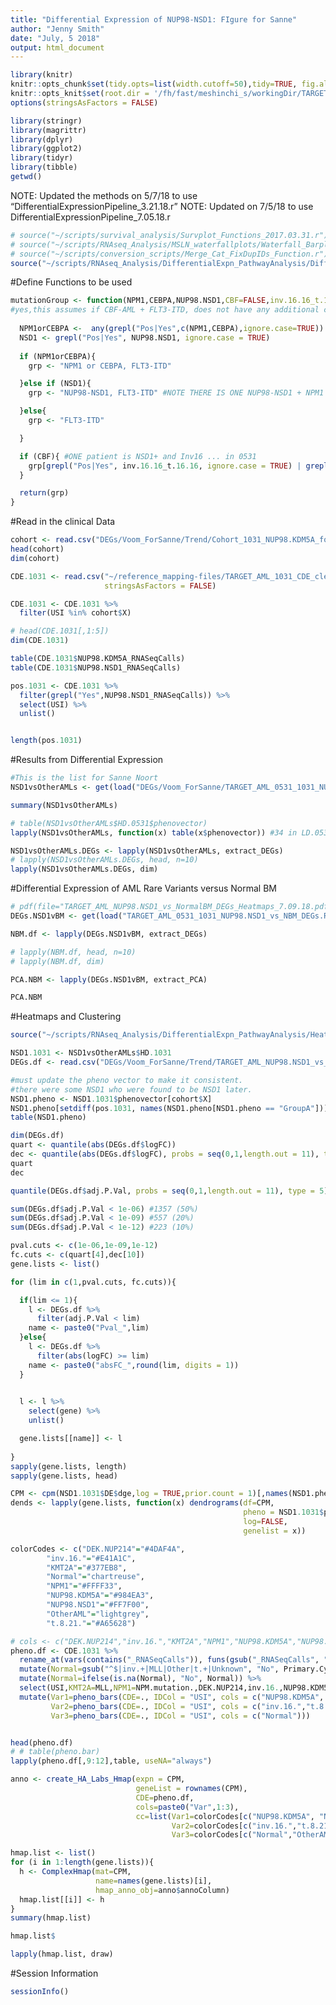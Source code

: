 ```yaml
---
title: "Differential Expression of NUP98-NSD1: FIgure for Sanne"
author: "Jenny Smith"
date: "July, 5 2018"
output: html_document
---
```




```r
library(knitr)
knitr::opts_chunk$set(tidy.opts=list(width.cutoff=50),tidy=TRUE, fig.align='center', fig.height = 10, fig.width = 10)
knitr::opts_knit$set(root.dir = '/fh/fast/meshinchi_s/workingDir/TARGET/AML_TARGET/RNA/mRNAseq/analysis/2017.10.25_1031_NUP98-NSD1/')
options(stringsAsFactors = FALSE)
```


```r
library(stringr)
library(magrittr)
library(dplyr)
library(ggplot2)
library(tidyr)
library(tibble)
getwd()
```

NOTE: Updated the methods on 5/7/18  to use "DifferentialExpressionPipeline_3.21.18.r"
NOTE: Updated on 7/5/18 to use DifferentialExpressionPipeline_7.05.18.r

```r
# source("~/scripts/survival_analysis/Survplot_Functions_2017.03.31.r")
# source("~/scripts/RNAseq_Analysis/MSLN_waterfallplots/Waterfall_Barplot_Function_2017.05.22.r")
# source("~/scripts/conversion_scripts/Merge_Cat_FixDupIDs_Function.r")
source("~/scripts/RNAseq_Analysis/DifferentialExpn_PathwayAnalysis/DifferentialExpressionPipeline_7.05.18.r")
```



#Define Functions to be used

```r
mutationGroup <- function(NPM1,CEBPA,NUP98.NSD1,CBF=FALSE,inv.16.16_t.16.16=NULL,t.8.21=NULL){
#yes,this assumes if CBF-AML + FLT3-ITD, does not have any additional co-occuring mutations. 
  
  NPM1orCEBPA <-  any(grepl("Pos|Yes",c(NPM1,CEBPA),ignore.case=TRUE))
  NSD1 <- grepl("Pos|Yes", NUP98.NSD1, ignore.case = TRUE)
  
  if (NPM1orCEBPA){
    grp <- "NPM1 or CEBPA, FLT3-ITD"

  }else if (NSD1){
    grp <- "NUP98-NSD1, FLT3-ITD" #NOTE THERE IS ONE NUP98-NSD1 + NPM1 + FLT3-ITD patient.... in0531

  }else{
    grp <- "FLT3-ITD"

  }

  if (CBF){ #ONE patient is NSD1+ and Inv16 ... in 0531
    grp[grepl("Pos|Yes", inv.16.16_t.16.16, ignore.case = TRUE) | grepl("Pos|Yes",t.8.21, ignore.case = TRUE)] <- "CBF, FLT3-ITD"
  }

  return(grp)
}
```



#Read in the clinical Data

```r
cohort <- read.csv("DEGs/Voom_ForSanne/Trend/Cohort_1031_NUP98.KDM5A_forSanne.csv")
head(cohort)
dim(cohort)
```


```r
CDE.1031 <- read.csv("~/reference_mapping-files/TARGET_AML_1031_CDE_cleaned_7.06.2018.csv",
                     stringsAsFactors = FALSE)

CDE.1031 <- CDE.1031 %>%
  filter(USI %in% cohort$X)

# head(CDE.1031[,1:5])
dim(CDE.1031)
```

```r
table(CDE.1031$NUP98.KDM5A_RNASeqCalls)
table(CDE.1031$NUP98.NSD1_RNASeqCalls)
```

```r
pos.1031 <- CDE.1031 %>%
  filter(grepl("Yes",NUP98.NSD1_RNASeqCalls)) %>%
  select(USI) %>%
  unlist()


length(pos.1031)
```


#Results from Differential Expression 

```r
#This is the list for Sanne Noort
NSD1vsOtherAMLs <- get(load("DEGs/Voom_ForSanne/TARGET_AML_0531_1031_NUP98.NSD1_vs_otherAML_DEGs_list.RData"))
```

```r
summary(NSD1vsOtherAMLs) 
```

```r
# table(NSD1vsOtherAMLs$HD.0531$phenovector)
lapply(NSD1vsOtherAMLs, function(x) table(x$phenovector)) #34 in LD.0531, and 47 in 1031

```

```r
NSD1vsOtherAMLs.DEGs <- lapply(NSD1vsOtherAMLs, extract_DEGs)
# lapply(NSD1vsOtherAMLs.DEGs, head, n=10)
lapply(NSD1vsOtherAMLs.DEGs, dim)
```


#Differential Expression of AML Rare Variants versus Normal BM

```r
# pdf(file="TARGET_AML_NUP98.NSD1_vs_NormalBM_DEGs_Heatmaps_7.09.18.pdf")
DEGs.NSD1vBM <- get(load("TARGET_AML_0531_1031_NUP98.NSD1_vs_NBM_DEGs.RData"))
```

```r
NBM.df <- lapply(DEGs.NSD1vBM, extract_DEGs)

# lapply(NBM.df, head, n=10)
# lapply(NBM.df, dim)
```

```r
PCA.NBM <- lapply(DEGs.NSD1vBM, extract_PCA)

PCA.NBM
```



#Heatmaps and Clustering

```r
source("~/scripts/RNAseq_Analysis/DifferentialExpn_PathwayAnalysis/Heatmaps_Function.r")
```


```r
NSD1.1031 <- NSD1vsOtherAMLs$HD.1031
DEGs.df <- read.csv("DEGs/Voom_ForSanne/Trend/TARGET_AML_NUP98.NSD1_vs_OtherAMLs_includingNUPs_HD.1031_DEGs.csv")

#must update the pheno vector to make it consistent. 
#there were some NSD1 who were found to be NSD1 later. 
NSD1.pheno <- NSD1.1031$phenovector[cohort$X]
NSD1.pheno[setdiff(pos.1031, names(NSD1.pheno[NSD1.pheno == "GroupA"]))] <- "GroupA"
table(NSD1.pheno)
```

```r
dim(DEGs.df)
quart <- quantile(abs(DEGs.df$logFC))
dec <- quantile(abs(DEGs.df$logFC), probs = seq(0,1,length.out = 11), type = 5)
quart
dec
```

```r
quantile(DEGs.df$adj.P.Val, probs = seq(0,1,length.out = 11), type = 5)

sum(DEGs.df$adj.P.Val < 1e-06) #1357 (50%)
sum(DEGs.df$adj.P.Val < 1e-09) #557 (20%)
sum(DEGs.df$adj.P.Val < 1e-12) #223 (10%)
```

```r
pval.cuts <- c(1e-06,1e-09,1e-12)
fc.cuts <- c(quart[4],dec[10])
gene.lists <- list()

for (lim in c(1,pval.cuts, fc.cuts)){ 

  if(lim <= 1){
    l <- DEGs.df %>%
      filter(adj.P.Val < lim)
    name <- paste0("Pval_",lim)
  }else{
    l <- DEGs.df %>%
      filter(abs(logFC) >= lim)
    name <- paste0("absFC_",round(lim, digits = 1))
  }
  

  l <- l %>%
    select(gene) %>%
    unlist()

  gene.lists[[name]] <- l
    
}
sapply(gene.lists, length)
sapply(gene.lists, head)
```


```r
CPM <- cpm(NSD1.1031$DE$dge,log = TRUE,prior.count = 1)[,names(NSD1.pheno)]
dends <- lapply(gene.lists, function(x) dendrograms(df=CPM, 
                                                    pheno = NSD1.1031$phenovector, 
                                                    log=FALSE,
                                                    genelist = x))

```


```r
colorCodes <- c("DEK.NUP214"="#4DAF4A", 
        "inv.16."="#E41A1C",
        "KMT2A"="#377EB8", 
        "Normal"="chartreuse",
        "NPM1"="#FFFF33",
        "NUP98.KDM5A"="#984EA3", 
        "NUP98.NSD1"="#FF7F00",
        "OtherAML"="lightgrey",
        "t.8.21."="#A65628")
```


```r
# cols <- c("DEK.NUP214","inv.16.","KMT2A","NPM1","NUP98.KDM5A","NUP98.NSD1", "t.8.21.","Normal")
pheno.df <- CDE.1031 %>%
  rename_at(vars(contains("_RNASeqCalls")), funs(gsub("_RNASeqCalls", "", .))) %>%
  mutate(Normal=gsub("^$|inv.+|MLL|Other|t.+|Unknown", "No", Primary.Cytogenetic.Code)) %>%
  mutate(Normal=ifelse(is.na(Normal), "No", Normal)) %>%
  select(USI,KMT2A=MLL,NPM1=NPM.mutation.,DEK.NUP214,inv.16.,NUP98.KDM5A,NUP98.NSD1, t.8.21.,Normal) %>%
  mutate(Var1=pheno_bars(CDE=., IDCol = "USI", cols = c("NUP98.KDM5A", "NUP98.NSD1","DEK.NUP214")), 
         Var2=pheno_bars(CDE=., IDCol = "USI", cols = c("inv.16.","t.8.21.","KMT2A","NPM1")), 
         Var3=pheno_bars(CDE=., IDCol = "USI", cols = c("Normal")))


head(pheno.df)
# # table(pheno.bar)
lapply(pheno.df[,9:12],table, useNA="always")
```


```r
anno <- create_HA_Labs_Hmap(expn = CPM, 
                            geneList = rownames(CPM), 
                            CDE=pheno.df, 
                            cols=paste0("Var",1:3),
                            cc=list(Var1=colorCodes[c("NUP98.KDM5A", "NUP98.NSD1","DEK.NUP214","OtherAML")],
                                    Var2=colorCodes[c("inv.16.","t.8.21.","KMT2A","NPM1", "OtherAML")],
                                    Var3=colorCodes[c("Normal","OtherAML")]))
```

```r
hmap.list <- list()
for (i in 1:length(gene.lists)){
  h <- ComplexHmap(mat=CPM,
                   name=names(gene.lists)[i], 
                   hmap_anno_obj=anno$annoColumn)
  hmap.list[[i]] <- h
}
summary(hmap.list)
```

```r
hmap.list$
```

```r
lapply(hmap.list, draw)
```






#Session Information 


```r
sessionInfo()
```



